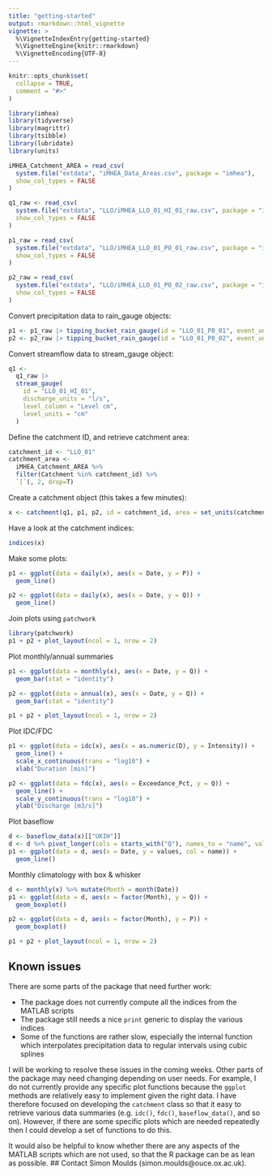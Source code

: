 ```yaml
---
title: "getting-started"
output: rmarkdown::html_vignette
vignette: >
  %\VignetteIndexEntry{getting-started}
  %\VignetteEngine{knitr::rmarkdown}
  %\VignetteEncoding{UTF-8}
---
```


```r
knitr::opts_chunk$set(
  collapse = TRUE,
  comment = "#>"
)
```

```r
library(imhea)
library(tidyverse)
library(magrittr)
library(tsibble)
library(lubridate)
library(units)
```

```r
iMHEA_Catchment_AREA = read_csv(
  system.file("extdata", "iMHEA_Data_Areas.csv", package = "imhea"),
  show_col_types = FALSE
)
```

```r
q1_raw <- read_csv(
  system.file("extdata", "LLO/iMHEA_LLO_01_HI_01_raw.csv", package = "imhea"),
  show_col_types = FALSE
)

p1_raw = read_csv(
  system.file("extdata", "LLO/iMHEA_LLO_01_PO_01_raw.csv", package = "imhea"),
  show_col_types = FALSE
)

p2_raw = read_csv(
  system.file("extdata", "LLO/iMHEA_LLO_01_PO_02_raw.csv", package = "imhea"),
  show_col_types = FALSE
)
```

Convert precipitation data to rain_gauge objects:

```r
p1 <- p1_raw |> tipping_bucket_rain_gauge(id = "LLO_01_P0_01", event_units = "mm")
p2 <- p2_raw |> tipping_bucket_rain_gauge(id = "LLO_01_P0_02", event_units = "mm")
```

Convert streamflow data to stream_gauge object:

```r
q1 <-
  q1_raw |>
  stream_gauge(
    id = "LLO_01_HI_01",
    discharge_units = "l/s",
    level_column = "Level cm",
    level_units = "cm"
  )
```

Define the catchment ID, and retrieve catchment area:
```r
catchment_id <- "LLO_01"
catchment_area <-
  iMHEA_Catchment_AREA %>%
  filter(Catchment %in% catchment_id) %>%
  `[`(, 2, drop=T)
```

Create a catchment object (this takes a few minutes):

```r
x <- catchment(q1, p1, p2, id = catchment_id, area = set_units(catchment_area, km^2))
```

Have a look at the catchment indices:

```r
indices(x)
```

Make some plots:

```r
p1 <- ggplot(data = daily(x), aes(x = Date, y = P)) +
  geom_line()

p2 <- ggplot(data = daily(x), aes(x = Date, y = Q)) +
  geom_line()
```

Join plots using `patchwork`

```r
library(patchwork)
p1 + p2 + plot_layout(ncol = 1, nrow = 2)
```

Plot monthly/annual summaries

```r
p1 <- ggplot(data = monthly(x), aes(x = Date, y = Q)) +
  geom_bar(stat = "identity")

p2 <- ggplot(data = annual(x), aes(x = Date, y = Q)) +
  geom_bar(stat = "identity")

p1 + p2 + plot_layout(ncol = 1, nrow = 2)
```

Plot IDC/FDC

```r
p1 <- ggplot(data = idc(x), aes(x = as.numeric(D), y = Intensity)) +
  geom_line() +
  scale_x_continuous(trans = "log10") +
  xlab("Duration [min]")

p2 <- ggplot(data = fdc(x), aes(x = Exceedance_Pct, y = Q)) +
  geom_line() +
  scale_y_continuous(trans = "log10") +
  ylab("Discharge [m3/s]")
```

Plot baseflow

```r
d <- baseflow_data(x)[["UKIH"]]
d <- d %>% pivot_longer(cols = starts_with("Q"), names_to = "name", values_to = "values")
p1 <- ggplot(data = d, aes(x = Date, y = values, col = name)) +
  geom_line()
```

Monthly climatology with box & whisker

```r
d <- monthly(x) %>% mutate(Month = month(Date))
p1 <- ggplot(data = d, aes(x = factor(Month), y = Q)) +
  geom_boxplot()

p2 <- ggplot(data = d, aes(x = factor(Month), y = P)) +
  geom_boxplot()

p1 + p2 + plot_layout(ncol = 1, nrow = 2)
```

## Known issues 

There are some parts of the package that need further work:

* The package does not currently compute all the indices from the MATLAB scripts
* The package still needs a nice `print` generic to display the various indices
* Some of the functions are rather slow, especially the internal function which interpolates precipitation data to regular intervals using cubic splines

I will be working to resolve these issues in the coming weeks. Other parts of the package may need changing depending on user needs. For example, I do not currently provide any specific plot functions because the `ggplot` methods are relatively easy to implement given the right data. I have therefore focused on developing the `catchment` class so that it easy to retrieve various data summaries (e.g. `idc()`, `fdc()`, `baseflow_data()`, and so on). However, if there are some specific plots which are needed repeatedly then I could develop a set of functions to do this. 

It would also be helpful to know whether there are any aspects of the MATLAB scripts which are not used, so that the R package can be as lean as possible. 
## Contact 
Simon Moulds (simon.moulds@ouce.ox.ac.uk).


